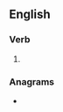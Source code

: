 ==English==

===Verb===
{{head|en|verb form}}

# {{en-past of|marbleize}}

===Anagrams===
* {{anagrams|en|marbelized}}